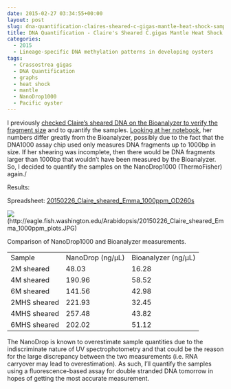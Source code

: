 ```yaml
---
date: 2015-02-27 03:34:55+00:00
layout: post
slug: dna-quantification-claires-sheared-c-gigas-mantle-heat-shock-samples
title: DNA Quantification - Claire's Sheared C.gigas Mantle Heat Shock Samples
categories:
  - 2015
  - Lineage-specific DNA methylation patterns in developing oysters
tags:
  - Crassostrea gigas
  - DNA Quantification
  - graphs
  - heat shock
  - mantle
  - NanoDrop1000
  - Pacific oyster
---
```


I previously [checked Claire's sheared DNA on the Bioanalyzer to verify the fragment size](https://robertslab.github.io/sams-notebook/posts/2015-02-20-bioanalyzer-c-gigas-sheared-dna-from-20140108/) and to quantify the samples. [Looking at her notebook](https://www.evernote.com/pub/che625/che625snotebook#st=p&n=b0e96db7-e001-411d-9870-873dad00afee), her numbers differ greatly from the Bioanalyzer, possibly due to the fact that the DNA1000 assay chip used only measures DNA fragments up to 1000bp in size. If her shearing was incomplete, then there would be DNA fragments larger than 1000bp that wouldn't have been measured by the Bioanalyzer. So, I decided to quantify the samples on the NanoDrop1000 (ThermoFisher) again./



Results:

Spreadsheet: [20150226_Claire_sheared_Emma_1000ppm_OD260s](https://docs.google.com/spreadsheets/d/1Ao-drpl7f-5HCsDhRtMIvdQws4Gpt2ro-8nEXGZjHeE/edit?usp=sharing)







![](https://eagle.fish.washington.edu/Arabidopsis/20150226_Claire_sheared_Emma_1000ppm_plots.JPG)(http://eagle.fish.washington.edu/Arabidopsis/20150226_Claire_sheared_Emma_1000ppm_plots.JPG)



Comparison of NanoDrop1000 and Bioanalyzer measurements.

<table >
<tbody >
<tr >

<td >Sample
</td>

<td >NanoDrop (ng/μL)
</td>

<td >Bioanalyzer (ng/μL)
</td>
</tr>
<tr >

<td >2M sheared
</td>

<td >48.03
</td>

<td >16.28
</td>
</tr>
<tr >

<td >4M sheared
</td>

<td >190.96
</td>

<td >58.52
</td>
</tr>
<tr >

<td >6M sheared
</td>

<td >141.56
</td>

<td >42.98
</td>
</tr>
<tr >

<td >2MHS sheared
</td>

<td >221.93
</td>

<td >32.45
</td>
</tr>
<tr >

<td >4MHS sheared
</td>

<td >257.48
</td>

<td >43.82
</td>
</tr>
<tr >

<td >6MHS sheared
</td>

<td >202.02
</td>

<td >51.12
</td>
</tr>
</tbody>
</table>

The NanoDrop is known to overestimate sample quantities due to the indiscriminate nature of UV spectrophotometry and that could be the reason for the large discrepancy between the two measurements (i.e. RNA carryover may lead to overestimation). As such, I'll quantify the samples using a fluorescence-based assay for double stranded DNA tomorrow in hopes of getting the most accurate measurement.
